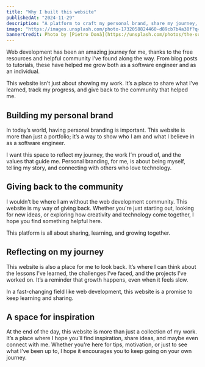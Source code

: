 ```yaml
---
title: "Why I built this website"
publishedAt: "2024-11-29"
description: "A platform to craft my personal brand, share my journey, and contribute to the web development community."
image: "https://images.unsplash.com/photo-1732058824460-d89cb7b4a38f?q=80&w=2072&auto=format&fit=crop&ixlib=rb-4.0.3&ixid=M3wxMjA3fDB8MHxwaG90by1wYWdlfHx8fGVufDB8fHx8fA%3D%3D"
bannerCredit: Photo by [Pietro Donà](https://unsplash.com/photos/the-sun-is-setting-over-a-beach-with-mountains-in-the-background-rPFwyWaie7w)
---
```


Web development has been an amazing journey for me, thanks to the free resources and helpful community I’ve found along the way. From blog posts to tutorials, these have helped me grow both as a software engineer and as an individual.

This website isn’t just about showing my work. It’s a place to share what I’ve learned, track my progress, and give back to the community that helped me.

## Building my personal brand

In today’s world, having personal branding is important. This website is more than just a portfolio; it’s a way to show who I am and what I believe in as a software engineer.

I want this space to reflect my journey, the work I’m proud of, and the values that guide me. Personal branding, for me, is about being myself, telling my story, and connecting with others who love technology.

## Giving back to the community

I wouldn’t be where I am without the web development community. This website is my way of giving back. Whether you're just starting out, looking for new ideas, or exploring how creativity and technology come together, I hope you find something helpful here.

This platform is all about sharing, learning, and growing together.

## Reflecting on my journey

This website is also a place for me to look back. It’s where I can think about the lessons I’ve learned, the challenges I’ve faced, and the projects I’ve worked on. It’s a reminder that growth happens, even when it feels slow.

In a fast-changing field like web development, this website is a promise to keep learning and sharing.

## A space for inspiration

At the end of the day, this website is more than just a collection of my work. It’s a place where I hope you’ll find inspiration, share ideas, and maybe even connect with me. Whether you're here for tips, motivation, or just to see what I’ve been up to, I hope it encourages you to keep going on your own journey.
